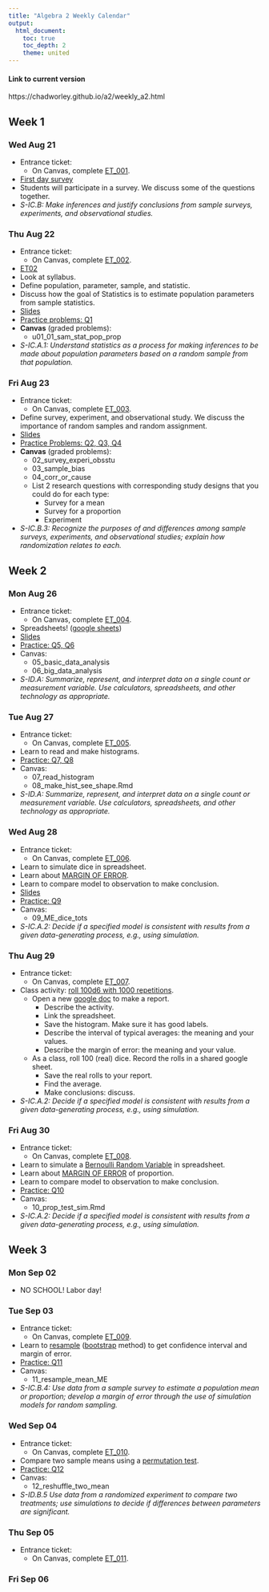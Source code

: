 ```yaml
---
title: "Algebra 2 Weekly Calendar"
output:
  html_document:
    toc: true
    toc_depth: 2
    theme: united
---
```


#### Link to current version

https://chadworley.github.io/a2/weekly_a2.html

## Week 1 {.tabset}

### Wed Aug 21

* Entrance ticket:
    * On Canvas, complete [ET_001](https://chadworley.github.io/a2/ET/ET_001.html).
* [First day survey](https://forms.gle/UiZrKtkPGFZ7Po8F9)
* Students will participate in a survey. We discuss some of the questions together.
* *S-IC.B: Make inferences and justify conclusions from sample surveys, experiments, and observational studies.*

### Thu Aug 22

* Entrance ticket:
    * On Canvas, complete [ET_002](https://chadworley.github.io/a2/ET/ET_002.html).
* [ET02](https://chadworley.github.io/a2/ET/ET_002.html)
* Look at syllabus.
* Define population, parameter, sample, and statistic.
* Discuss how the goal of Statistics is to estimate population parameters from sample statistics.
* [Slides](https://chadworley.github.io/a2/u01/p01_sam_stat_pop_prop.html)
* [Practice problems: Q1](https://chadworley.github.io/a2/u01/u01_shared1.html#Q1v1)
* **Canvas** (graded problems): 
  * u01_01_sam_stat_pop_prop
* *S-IC.A.1: Understand statistics as a process for making inferences to be made about population parameters based on a random sample from that population.*

### Fri Aug 23

* Entrance ticket:
    * On Canvas, complete [ET_003](https://chadworley.github.io/a2/ET/ET_003.html).
* Define survey, experiment, and observational study. We discuss the importance of random samples and random assignment.
* [Slides](https://chadworley.github.io/a2/u01/p02_survey_experi_obsstu.html)
* [Practice Problems: Q2, Q3, Q4](https://chadworley.github.io/a2/u01/u01_shared1.html#Q2v1)
* **Canvas** (graded problems):
  * 02_survey_experi_obsstu
  * 03_sample_bias
  * 04_corr_or_cause
  * List 2 research questions with corresponding study designs that you could do for each type:
    * Survey for a mean
    * Survey for a proportion
    * Experiment
* *S-IC.B.3: Recognize the purposes of and differences among sample surveys, experiments, and observational studies; explain how randomization relates to each.*

## Week 2 {.tabset}

### Mon Aug 26

* Entrance ticket:
    * On Canvas, complete [ET_004](https://chadworley.github.io/a2/ET/ET_004.html).
* Spreadsheets! ([google sheets](https://sheets.new))
* [Slides](https://chadworley.github.io/a2/u01/p05_spreadsheet_intro.html#/)
* [Practice: Q5, Q6](https://chadworley.github.io/a2/u01/u01_shared1.html#Q5v1)
* Canvas:
  * 05_basic_data_analysis
  * 06_big_data_analysis
* *S-ID.A: Summarize, represent, and interpret data on a single count or measurement variable. Use calculators, spreadsheets, and other technology as appropriate.*

### Tue Aug 27

* Entrance ticket:
    * On Canvas, complete [ET_005](https://chadworley.github.io/a2/ET/ET_005.html).
* Learn to read and make histograms.
* [Practice: Q7, Q8](https://chadworley.github.io/a2/u01/u01_shared1.html#Q7v1)
* Canvas:
  * 07_read_histogram
  * 08_make_hist_see_shape.Rmd
* *S-ID.A: Summarize, represent, and interpret data on a single count or measurement variable. Use calculators, spreadsheets, and other technology as appropriate.*

### Wed Aug 28

* Entrance ticket:
    * On Canvas, complete [ET_006](https://chadworley.github.io/a2/ET/ET_006.html).
* Learn to simulate dice in spreadsheet.
* Learn about [MARGIN OF ERROR](https://en.wikipedia.org/wiki/Margin_of_error).
* Learn to compare model to observation to make conclusion.
* [Slides](https://chadworley.github.io/a2/u01/p09_dice_sim.html)
* [Practice: Q9](https://chadworley.github.io/a2/u01/u01_shared1.html#Q9v1)
* Canvas:
  * 09_ME_dice_tots
* *S-IC.A.2: Decide if a specified model is consistent with results from a given data-generating process, e.g., using simulation.*

### Thu Aug 29

* Entrance ticket:
    * On Canvas, complete [ET_007](https://chadworley.github.io/a2/ET/ET_007.html).
* Class activity: [roll 100d6 with 1000 repetitions](https://chadworley.github.io/a2/u01/p09b_model_vs_reality.html).
  * Open a new [google doc](https://docs.new) to make a report.
    * Describe the activity.
    * Link the spreadsheet.
    * Save the histogram. Make sure it has good labels.
    * Describe the interval of typical averages: the meaning and your values.
    * Describe the margin of error: the meaning and your value.
  * As a class, roll 100 (real) dice. Record the rolls in a shared google sheet.
    * Save the real rolls to your report.
    * Find the average.
    * Make conclusions: discuss.
* *S-IC.A.2: Decide if a specified model is consistent with results from a given data-generating process, e.g., using simulation.*

### Fri Aug 30

* Entrance ticket:
    * On Canvas, complete [ET_008](https://chadworley.github.io/a2/ET/ET_008.html).
* Learn to simulate a [Bernoulli Random Variable](https://en.wikipedia.org/wiki/Bernoulli_distribution) in spreadsheet.
* Learn about [MARGIN OF ERROR](https://en.wikipedia.org/wiki/Margin_of_error) of proportion.
* Learn to compare model to observation to make conclusion.
* [Practice: Q10](https://chadworley.github.io/a2/u01/u01_shared1.html#Q10v1)
* Canvas:
  * 10_prop_test_sim.Rmd
* *S-IC.A.2: Decide if a specified model is consistent with results from a given data-generating process, e.g., using simulation.*


## Week 3 {.tabset}

### Mon Sep 02

* NO SCHOOL! Labor day!

### Tue Sep 03

* Entrance ticket:
    * On Canvas, complete [ET_009](https://chadworley.github.io/a2/ET/ET_009.html).
* Learn to [resample](https://en.wikipedia.org/wiki/Resampling_(statistics)) ([bootstrap](https://en.wikipedia.org/wiki/Bootstrapping_(statistics)) method) to get confidence interval and margin of error.
* [Practice: Q11](https://chadworley.github.io/a2/u01/u01_shared1.html#Q11v1)
* Canvas:
  * 11_resample_mean_ME
* *S-IC.B.4: Use data from a sample survey to estimate a population mean or proportion; develop a margin of error through the use of simulation models for random sampling.*

### Wed Sep 04

* Entrance ticket:
    * On Canvas, complete [ET_010](https://chadworley.github.io/a2/ET/ET_010.html).
* Compare two sample means using a [permutation test](https://en.wikipedia.org/wiki/Permutation_test).
* [Practice: Q12](https://chadworley.github.io/a2/u01/u01_shared1.html#Q11v1)
* Canvas:
  * 12_reshuffle_two_mean
* *S-ID.B.5 Use data from a randomized experiment to compare two treatments; use simulations to decide if differences between parameters are significant.*

### Thu Sep 05

* Entrance ticket:
    * On Canvas, complete [ET_011](https://chadworley.github.io/a2/ET/ET_011.html).
    

### Fri Sep 06


